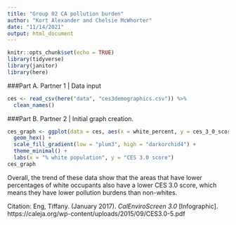 ```yaml
---
title: "Group 02 CA pollution burden"
author: "Kort Alexander and Chelsie McWhorter"
date: "11/14/2021"
output: html_document
---
```


```r
knitr::opts_chunk$set(echo = TRUE)
library(tidyverse)
library(janitor)
library(here)
```

###Part A. Partner 1 | Data input

```r
ces <- read_csv(here("data", "ces3demographics.csv")) %>% 
  clean_names()
```

###Part B. Partner 2 | Initial graph creation. 

```r
ces_graph <- ggplot(data = ces, aes(x = white_percent, y = ces_3_0_score)) +
  geom_hex() +
  scale_fill_gradient(low = "plum3", high = "darkorchid4") +
  theme_minimal() +
  labs(x = "% white population", y = "CES 3.0 score")
ces_graph
```

Overall, the trend of these data show that the areas that have lower percentages of white occupants also have a lower CES 3.0 score, which means they have lower pollution burdens than non-whites. 

Citation: Eng, Tiffany. (January 2017). *CalEnviroScreen 3.0* [Infographic]. https://caleja.org/wp-content/uploads/2015/09/CES3.0-5.pdf